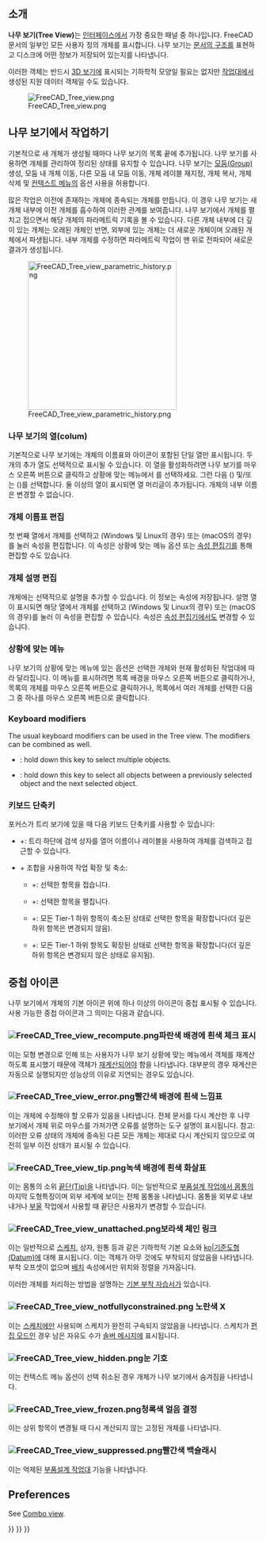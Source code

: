 <languages/>
{{TOCright}}

<span id="Introduction"></span>
== 소개 ==

<div class="mw-translate-fuzzy">
'''나무 보기(Tree View)'''는 [[Interface/ko|인터페이스]]에서 가장 중요한 패널 중 하나입니다. FreeCAD 문서의 일부인 모든 사용자 정의 개체를 표시합니다. 나무 보기는 [[Document_structure/ko|문서의 구조]]를 표현하고 디스크에 어떤 정보가 저장되어 있는지를 나타냅니다.
</div>

이러한 객체는 반드시 [[3D_view/ko|3D 보기]]에 표시되는 기하학적 모양일 필요는 없지만 [[Workbenches/ko|작업대]]에서 생성된 지원 데이터 객체일 수도 있습니다.

[[File:FreeCAD_Tree_view.png]]

{{Caption|문서의 다양한 요소를 보여주는 나무 보기입니다.}}

<span id="Working_with_the_Tree_view"></span>
== 나무 보기에서 작업하기 ==

기본적으로 새 개체가 생성될 때마다 나무 보기의 목록 끝에 추가됩니다. 나무 보기를 사용하면 개체를 관리하여 정리된 상태를 유지할 수 있습니다. 나무 보기는 [[Std_Group/ko|모둠(Group)]] 생성, 모둠 내 개체 이동, 다른 모둠 내 모둠 이동, 개체 레이블 재지정, 개체 복사, 개체 삭제 및 [[#Context_menu|컨텍스트 메뉴]]의 옵션 사용을 허용합니다.

많은 작업은 이전에 존재하는 개체에 종속되는 개체를 만듭니다. 이 경우 나무 보기는 새 개체 내부에 이전 개체를 흡수하여 이러한 관계를 보여줍니다. 나무 보기에서 개체를 펼치고 접으면서 해당 개체의 파라메트릭 기록을 볼 수 있습니다. 다른 개체 내부에 더 깊이 있는 개체는 오래된 개체인 반면, 외부에 있는 개체는 더 새로운 개체이며 오래된 개체에서 파생됩니다. 내부 개체를 수정하면 파라메트릭 작업이 맨 위로 전파되어 새로운 결과가 생성됩니다.

[[File:FreeCAD_Tree_view_parametric_history.png|x300px]]

{{Caption|최상위 개체는 이전 작업으로 생성된 개체에 대해 매개변수 작업을 수행하여 생성됩니다. <br> 나무를 완전히 펼쳐 보면 부분적 고체를 만드는 데 사용된 원래 요소가 드러납니다.}}

<span id="Tree_view_columns"></span>
=== 나무 보기의 열(colum) ===

<div class="mw-translate-fuzzy">
기본적으로 나무 보기에는 개체의 이름표와 아이콘이 포함된 단일 열만 표시됩니다. 두 개의 추가 열도 선택적으로 표시될 수 있습니다. 이 열을 활성화하려면 나무 보기를 마우스 오른쪽 버튼으로 클릭하고 상황에 맞는 메뉴에서 {{MenuCommand|Tree settings}}를 선택하세요. 그런 다음 {{MenuCommand|설명 표시}}({{Version|0.21}}) 및/또는 {{MenuCommand|내부 이름 표시}}({{Version|1.0}})를 선택합니다. 둘 이상의 열이 표시되면 열 머리글이 추가됩니다. 개체의 내부 이름은 변경할 수 없습니다.
</div>

<span id="Edit_object_label"></span>
=== 개체 이름표 편집 ===

첫 번째 열에서 개체를 선택하고 {{KEY|F2}}(Windows 및 Linux의 경우) 또는 {{KEY|Enter}}(macOS의 경우)를 눌러 {{PropertyData|Label}} 속성을 편집합니다. 이 속성은 상황에 맞는 메뉴 옵션 {{MenuCommand|Rename}} 또는 [[Property_editor/ko|속성 편집기]]를 통해 편집할 수도 있습니다.

<span id="Edit_object_description"></span>
=== 개체 설명 편집 ===

개체에는 선택적으로 설명을 추가할 수 있습니다. 이 정보는 {{PropertyData|Label2}} 속성에 저장됩니다. 설명 열이 표시되면 해당 열에서 개체를 선택하고 {{KEY|F2}}(Windows 및 Linux의 경우) 또는 {{KEY|Enter}}(macOS의 경우)를 눌러 이 속성을 편집할 수 있습니다. 속성은 [[Property_editor/ko|속성 편집기]]에서도 변경할 수 있습니다.

<span id="Context_menu"></span>
=== 상황에 맞는 메뉴 ===

나무 보기의 상황에 맞는 메뉴에 있는 옵션은 선택한 개체와 현재 활성화된 작업대에 따라 달라집니다. 이 메뉴를 표시하려면 목록 배경을 마우스 오른쪽 버튼으로 클릭하거나, 목록의 개체를 마우스 오른쪽 버튼으로 클릭하거나, 목록에서 여러 개체를 선택한 다음 그 중 하나를 마우스 오른쪽 버튼으로 클릭합니다.

=== Keyboard modifiers ===

The usual keyboard modifiers can be used in the Tree view. The modifiers can be combined as well.
* {{KEY|Ctrl}}: hold down this key to select multiple objects.
* {{KEY|Shift}}: hold down this key to select all objects between a previously selected object and the next selected object.

<span id="Keyboard_shortcuts"></span>
=== 키보드 단축키 ===

<div class="mw-translate-fuzzy">
포커스가 트리 보기에 있을 때 다음 키보드 단축키를 사용할 수 있습니다:
* {{KEY|Ctrl}}+{{KEY|F}}: 트리 하단에 검색 상자를 열어 이름이나 레이블을 사용하여 개체를 검색하고 접근할 수 있습니다.
* {{KEY|Alt}}+{{KEY|화살표}} 조합을 사용하여 작업 확장 및 축소: {{Version|0.20}}
** {{KEY|Alt}}+{{KEY|왼쪽}}: 선택한 항목을 접습니다.
** {{KEY|Alt}}+{{KEY|오른쪽}}: 선택한 항목을 펼칩니다.
** {{KEY|Alt}}+{{KEY|위}}: 모든 Tier-1 하위 항목이 축소된 상태로 선택한 항목을 확장합니다(더 깊은 하위 항목은 변경되지 않음).
** {{KEY|Alt}}+{{KEY|아래}}: 모든 Tier-1 하위 항목도 확장된 상태로 선택한 항목을 확장합니다(더 깊은 하위 항목은 변경되지 않은 상태로 유지됨).
</div>

<span id="Overlay_icons"></span>
== 중첩 아이콘 ==

나무 보기에서 개체의 기본 아이콘 위에 하나 이상의 아이콘이 중첩 표시될 수 있습니다. 사용 가능한 중첩 아이콘과 그 의미는 다음과 같습니다.

<span id="File:FreeCAD_Tree_view_recompute.png_White_check_mark_on_blue_background"></span>
=== [[File:FreeCAD_Tree_view_recompute.png]]파란색 배경에 흰색 체크 표시 ===

이는 모형 변경으로 인해 또는 사용자가 나무 보기 상황에 맞는 메뉴에서 객체를 재계산하도록 표시했기 때문에 객체가 [[Std_Refresh/ko|재계산]]되어야 함을 나타냅니다. 대부분의 경우 재계산은 자동으로 실행되지만 성능상의 이유로 지연되는 경우도 있습니다.

<span id="File:FreeCAD_Tree_view_error.png_White_exclamation_mark_on_red_background"></span>
=== [[File:FreeCAD_Tree_view_error.png]]빨간색 배경에 흰색 느낌표 ===

이는 개체에 수정해야 할 오류가 있음을 나타냅니다. 전체 문서를 다시 계산한 후 나무 보기에서 개체 위로 마우스를 가져가면 오류를 설명하는 도구 설명이 표시됩니다. 참고: 이러한 오류 상태의 개체에 종속된 다른 모든 개체는 제대로 다시 계산되지 않으므로 여전히 일부 이전 상태가 표시될 수 있습니다.

<span id="File:FreeCAD_Tree_view_tip.png_White_arrow_on_green_background"></span>
=== [[File:FreeCAD_Tree_view_tip.png]]녹색 배경에 흰색 화살표 ===

이는 몸통의 소위 [[PartDesign_Body#Tip|끝단(Tip)]]을 나타냅니다. 이는 일반적으로 [[PartDesign_Body/ko|부품설계 작업에서 몸통]]의 마지막 도형특징이며 외부 세계에 보이는 전체 몸통을 나타냅니다. 몸통을 외부로 내보내거나 [[Part_Boolean/ko|부울]] 작업에서 사용할 때 끝단은 사용자가 변경할 수 있습니다.

<span id="File:FreeCAD_Tree_view_unattached.png_Purple_chain_link"></span>
=== [[File:FreeCAD_Tree_view_unattached.png]]보라색 체인 링크 ===

이는 일반적으로 [[Sketch/ko|스케치]], 상자, 원통 등과 같은 기하학적 기본 요소와 [[Datum|ko|기준도형(Datum)]]에 대해 표시됩니다. 이는 객체가 아무 것에도 부착되지 않았음을 나타냅니다. 부착 오프셋이 없으며 [[Placement/ko|배치]] 속성에서만 위치와 정렬을 가져옵니다.

이러한 개체를 처리하는 방법을 설명하는 [[Basic_Attachment_Tutorial/ko|기본 부착 자습서]]가 있습니다.

<span id="File:FreeCAD_Tree_view_notfullyconstrained.png_Yellow_X"></span>
===[[File:FreeCAD_Tree_view_notfullyconstrained.png]] 노란색 X ===

이는 [[Sketch/ko|스케치]]에만 사용되며 스케치가 완전히 구속되지 않았음을 나타냅니다. 스케치가 [[Sketcher_EditSketch/ko|편집 모드]]인 경우 남은 자유도 수가 [[Sketcher_Dialog#Solver_messages|솔버 메시지]]에 표시됩니다.

<span id="File:FreeCAD_Tree_view_hidden.png_Eye_symbol"></span>
=== [[File:FreeCAD_Tree_view_hidden.png]]눈 기호 ===

이는 {{MenuCommand|나무 보기에 숨겨진 항목 표시}} 컨텍스트 메뉴 옵션이 선택 취소된 경우 개체가 나무 보기에서 숨겨짐을 나타냅니다.

<span id="File:FreeCAD_Tree_view_frozen.png_Cyan_ice_crystal"></span>
=== [[File:FreeCAD_Tree_view_frozen.png]]청록색 얼음 결정 ===

{{Version|1.0}}

<div class="mw-translate-fuzzy">
이는 상위 항목이 변경될 때 다시 계산되지 않는 고정된 개체를 나타냅니다.
</div>

<span id="File:FreeCAD_Tree_view_suppressed.png_Red_backslash"></span>
=== [[File:FreeCAD_Tree_view_suppressed.png]]빨간색 백슬래시 ===

{{Version|1.0}}

이는 억제된 [[PartDesign_Workbench/ko|부품설계 작업대]] 기능을 나타냅니다.

== Preferences ==

See [[Combo_view#Preferences|Combo view]].


{{Interface_navi{{#translation:}}}}
{{Std_Base_navi{{#translation:}}}}
{{Userdocnavi{{#translation:}}}}